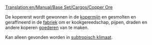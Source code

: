 [[Translation:en/Manual/Base Set/Cargos/Copper Ore]]

{{nl/Vracht|name=Kopererts
|image=Copperoremine.png
|geproduceerd=[[nl/Manual/Base Set/Industries/Kopermijn|Kopermijn]]
|geaccepteerd=[[nl/Manual/Base Set/Industries/Fabriek|Fabriek]]
}}
De kopererst wordt gewonnen in de [[nl/Manual/Base Set/Industries/Kopermijn|kopermijn]] en gesmolten en geraffineerd in de [[nl/Manual/Base Set/Industries/Fabriek|fabriek]] om er kookgereedschap, pijpen, draden en andere koperen [[nl/Manual/Base Set/Cargos/Goederen|goederen]] van te maken.

Kan alleen gevonden worden in [[nl/Manual/Klimaat#Subtropisch|subtropisch klimaat]].